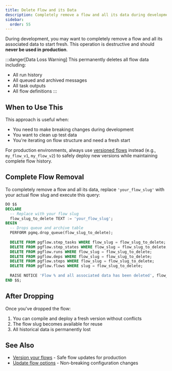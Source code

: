 ```yaml
---
title: Delete Flow and its Data
description: Completely remove a flow and all its data during development
sidebar:
  order: 55
---
```


During development, you may want to completely remove a flow and all its associated data to start fresh. This operation is destructive and should **never be used in production**.

:::danger[Data Loss Warning]
This permanently deletes all flow data including:
- All run history
- All queued and archived messages
- All task outputs
- All flow definitions
:::

## When to Use This

This approach is useful when:
- You need to make breaking changes during development
- You want to clean up test data
- You're iterating on flow structure and need a fresh start

For production environments, always use [versioned flows](/how-to/version-your-flows/) instead (e.g., `my_flow_v1`, `my_flow_v2`) to safely deploy new versions while maintaining complete flow history.

## Complete Flow Removal

To completely remove a flow and all its data, replace `'your_flow_slug'` with your actual flow slug and execute this query:

```sql
DO $$
DECLARE
  -- Replace with your flow slug
  flow_slug_to_delete TEXT := 'your_flow_slug';
BEGIN
  -- Drops queue and archive table
  PERFORM pgmq.drop_queue(flow_slug_to_delete);
  
  DELETE FROM pgflow.step_tasks WHERE flow_slug = flow_slug_to_delete;
  DELETE FROM pgflow.step_states WHERE flow_slug = flow_slug_to_delete;
  DELETE FROM pgflow.runs WHERE flow_slug = flow_slug_to_delete;
  DELETE FROM pgflow.deps WHERE flow_slug = flow_slug_to_delete;
  DELETE FROM pgflow.steps WHERE flow_slug = flow_slug_to_delete;
  DELETE FROM pgflow.flows WHERE slug = flow_slug_to_delete;
  
  RAISE NOTICE 'Flow % and all associated data has been deleted', flow_slug_to_delete;
END $$;
```

## After Dropping

Once you've dropped the flow:

1. You can compile and deploy a fresh version without conflicts
2. The flow slug becomes available for reuse
3. All historical data is permanently lost

## See Also

- [Version your flows](/how-to/version-your-flows/) - Safe flow updates for production
- [Update flow options](/how-to/update-flow-options/) - Non-breaking configuration changes
